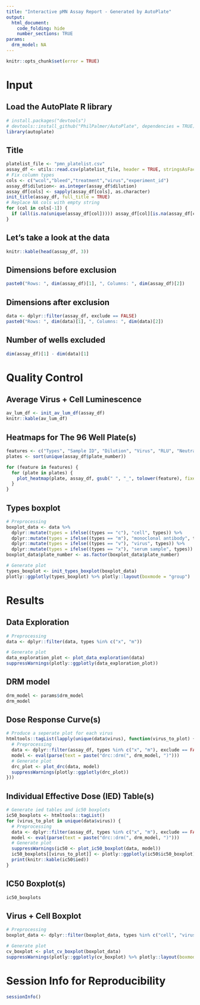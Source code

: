 ```yaml
---
title: "Interactive pMN Assay Report - Generated by AutoPlate"
output:
  html_document:
    code_folding: hide
    number_sections: TRUE
params:
  drm_model: NA
---
```


```r
knitr::opts_chunk$set(error = TRUE)
```

# Input

## Load the AutoPlate R library
```r
# install.packages("devtools")
# devtools::install_github("PhilPalmer/AutoPlate", dependencies = TRUE)
library(autoplate)
```

## Title

```r
platelist_file <- "pmn_platelist.csv"
assay_df <- utils::read.csv(platelist_file, header = TRUE, stringsAsFactors = FALSE, check.names = FALSE)
# Fix column types
cols <- c("wcol","bleed","treatment","virus","experiment_id")
assay_df$dilution<- as.integer(assay_df$dilution)
assay_df[cols] <- sapply(assay_df[cols], as.character)
init_title(assay_df, full_title = TRUE)
# Replace NA cols with empty string
for (col in cols[-1]) {
  if (all(is.na(unique(assay_df[col])))) assay_df[col][is.na(assay_df[col])] <- ""
}
```

## Let's take a look at the data

```r
knitr::kable(head(assay_df, 3))
```

## Dimensions before exclusion

```r
paste0("Rows: ", dim(assay_df)[1], ", Columns: ", dim(assay_df)[2])
```

## Dimensions after exclusion

```r
data <- dplyr::filter(assay_df, exclude == FALSE)
paste0("Rows: ", dim(data)[1], ", Columns: ", dim(data)[2])
```

## Number of wells excluded

```r
dim(assay_df)[1] - dim(data)[1]
```

# Quality Control

## Average Virus + Cell Luminescence

```r
av_lum_df <- init_av_lum_df(assay_df)
knitr::kable(av_lum_df)
```

## Heatmaps for The 96 Well Plate(s)

```r
features <- c("Types", "Sample ID", "Dilution", "Virus", "RLU", "Neutralisation", "Treatment", "Experiment ID", "Bleed", "Exclude")
plates <- sort(unique(assay_df$plate_number))

for (feature in features) {
  for (plate in plates) {
    plot_heatmap(plate, assay_df, gsub(" ", "_", tolower(feature), fixed = TRUE), feature)
  }
}
```

## Types boxplot

```r
# Preprocessing
boxplot_data <- data %>%
  dplyr::mutate(types = ifelse((types == "c"), "cell", types)) %>%
  dplyr::mutate(types = ifelse((types == "m"), "monoclonal antibody", types)) %>%
  dplyr::mutate(types = ifelse((types == "v"), "virus", types)) %>%
  dplyr::mutate(types = ifelse((types == "x"), "serum sample", types))
boxplot_data$plate_number <- as.factor(boxplot_data$plate_number)

# Generate plot
types_boxplot <- init_types_boxplot(boxplot_data)
plotly::ggplotly(types_boxplot) %>% plotly::layout(boxmode = "group")
```

# Results

## Data Exploration

```r
# Preprocessing
data <- dplyr::filter(data, types %in% c("x", "m"))

# Generate plot
data_exploration_plot <- plot_data_exploration(data)
suppressWarnings(plotly::ggplotly(data_exploration_plot))
```

## DRM model

```r
drm_model <- params$drm_model
drm_model
```

## Dose Response Curve(s)

```r
# Produce a seperate plot for each virus
htmltools::tagList(lapply(unique(data$virus), function(virus_to_plot) {
  # Preprocessing
  data <- dplyr::filter(assay_df, types %in% c("x", "m"), exclude == FALSE, virus == virus_to_plot)
  model <- eval(parse(text = paste("drc::drm(", drm_model, ")")))
  # Generate plot
  drc_plot <- plot_drc(data, model)
  suppressWarnings(plotly::ggplotly(drc_plot))
}))
```

## Individual Effective Dose (IED) Table(s)

```r
# Generate ied tables and ic50 boxplots
ic50_boxplots <- htmltools::tagList()
for (virus_to_plot in unique(data$virus)) {
  # Preprocessing
  data <- dplyr::filter(assay_df, types %in% c("x", "m"), exclude == FALSE, virus == virus_to_plot)
  model <- eval(parse(text = paste("drc::drm(", drm_model, ")")))
  # Generate plot
  suppressWarnings(ic50 <- plot_ic50_boxplot(data, model))
  ic50_boxplots[[virus_to_plot]] <- plotly::ggplotly(ic50$ic50_boxplot)
  print(knitr::kable(ic50$ied))
}
```

## IC50 Boxplot(s)

```r
ic50_boxplots
```

## Virus + Cell Boxplot

```r
# Preprocessing
boxplot_data <- dplyr::filter(boxplot_data, types %in% c("cell", "virus"))

# Generate plot
cv_boxplot <- plot_cv_boxplot(boxplot_data)
suppressWarnings(plotly::ggplotly(cv_boxplot) %>% plotly::layout(boxmode = "group"))
```

# Session Info for Reproducibility

```r
sessionInfo()
```
